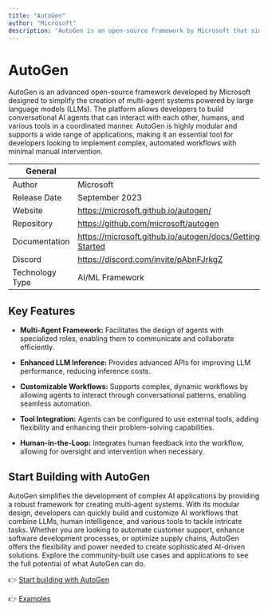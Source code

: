 ```yaml
---
title: "AutoGen"
author: "Microsoft"
description: "AutoGen is an open-source framework by Microsoft that simplifies creating multi-agent systems powered by LLMs. It enables developers to build conversational AI agents that interact with each other, humans, and tools seamlessly."
---
```


# AutoGen
AutoGen is an advanced open-source framework developed by Microsoft designed to simplify the creation of multi-agent systems powered by large language models (LLMs). The platform allows developers to build conversational AI agents that can interact with each other, humans, and various tools in a coordinated manner. AutoGen is highly modular and supports a wide range of applications, making it an essential tool for developers looking to implement complex, automated workflows with minimal manual intervention.

| General  |  |
| --- | --- |
| Author | Microsoft |
| Release Date | September 2023  |
| Website | https://microsoft.github.io/autogen/  |
| Repository | https://github.com/microsoft/autogen |
| Documentation | https://microsoft.github.io/autogen/docs/Getting-Started |
| Discord | https://discord.com/invite/pAbnFJrkgZ  |
| Technology Type | AI/ML Framework |

## Key Features

- **Multi-Agent Framework:** Facilitates the design of agents with specialized roles, enabling them to communicate and collaborate efficiently.

- **Enhanced LLM Inference:** Provides advanced APIs for improving LLM performance, reducing inference costs.

- **Customizable Workflows:** Supports complex, dynamic workflows by allowing agents to interact through conversational patterns, enabling seamless automation.

- **Tool Integration:** Agents can be configured to use external tools, adding flexibility and enhancing their problem-solving capabilities.

- **Human-in-the-Loop:** Integrates human feedback into the workflow, allowing for oversight and intervention when necessary.


## Start Building with AutoGen

AutoGen simplifies the development of complex AI applications by providing a robust framework for creating multi-agent systems. With its modular design, developers can quickly build and customize AI workflows that combine LLMs, human intelligence, and various tools to tackle intricate tasks. Whether you are looking to automate customer support, enhance software development processes, or optimize supply chains, AutoGen offers the flexibility and power needed to create sophisticated AI-driven solutions. Explore the community-built use cases and applications to see the full potential of what AutoGen can do.

👉 [Start building with AutoGen](https://microsoft.github.io/autogen/docs/Getting-Started)

👉 [Examples](https://microsoft.github.io/autogen/docs/Examples)

